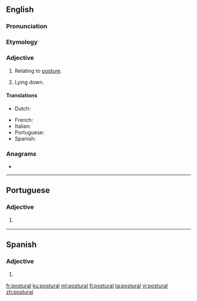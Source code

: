 ==English==

===Pronunciation===
{{rfp|lang=en}}

===Etymology===
{{suffix|posture|al|lang=en}}

===Adjective===
{{en-adj|-}}

# Relating to [[posture]].
# {{label|en|medical}} Lying down.

{{rfex}}

====Translations====
{{trans-top|relating to posture}}
* Dutch: {{t+|nl|houding|alt=houdings-}}
{{trans-mid}}
* French: {{t+|fr|postural}}
* Italian: {{t|it|posturale}}
* Portuguese: {{t|pt|postural}}
* Spanish: {{t|es|postural}}
{{trans-bottom}}

===Anagrams===
* {{l|en|pulsator}}

----

==Portuguese==

===Adjective===
{{pt-adj|postura|l}}

# {{l|en|postural}} {{gloss|relating to posture}}

----

==Spanish==

===Adjective===
{{es-adj|pl=posturales}}

# {{l|en|postural}}

[[fr:postural]]
[[ku:postural]]
[[ml:postural]]
[[fi:postural]]
[[ta:postural]]
[[vi:postural]]
[[zh:postural]]